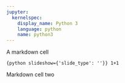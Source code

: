 ```yaml
---
jupyter:
  kernelspec:
    display_name: Python 3
    language: python
    name: python3
---
```


<!-- #region {"slideshow": {"slide_type": "slide"}} -->
A markdown cell
<!-- #endregion -->

```{python slideshow={'slide_type': ''}}
1+1
```

<!-- #region {"cell_style": "center", "slideshow": {"slide_type": "fragment"}} -->
Markdown cell two
<!-- #endregion -->
